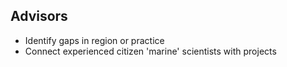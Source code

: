 ## Advisors

- Identify gaps in region or practice
- Connect experienced citizen 'marine' scientists with projects
